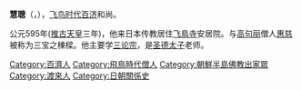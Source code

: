 '''慧聰'''（{{lang-ko|혜총}}，{{bd|?||?||}}），[[飞鸟时代|飞鸟时代]][[百济|百济]]和尚。

公元595年([[推古天皇|推古天皇]]三年)，他来日本传教居住[[飞鳥寺|飞鳥寺]]安居院。与[[高句丽|高句丽]]僧人[[惠慈|惠慈]]被称为三宝之棟樑。他主要学[[三论宗|三论宗]]，是[[圣德太子|圣德太子]]老师。

[[Category:百濟人|Category:百濟人]]
[[Category:飛鳥時代僧人|Category:飛鳥時代僧人]]
[[Category:朝鮮半島佛教出家眾|Category:朝鮮半島佛教出家眾]]
[[Category:渡來人|Category:渡來人]]
[[Category:日朝關係史|Category:日朝關係史]]